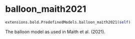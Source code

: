 # balloon_maith2021 { #ANNarchy.extensions.bold.PredefinedModels.balloon_maith2021 }

```python
extensions.bold.PredefinedModels.balloon_maith2021(self)
```

The balloon model as used in Maith et al. (2021).